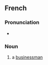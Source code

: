 ==French==

===Pronunciation===
* {{fr-IPA}}

===Noun===
{{fr-noun|m|head=[[homme]] [[d']][[affaires]]|hommes d'affaires|f=femme d'affaires}}

# a [[businessman]]